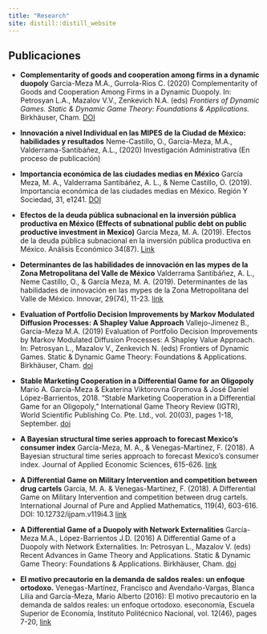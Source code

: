 ```yaml
---
title: "Research"
site: distill::distill_website
---
```


## Publicaciones

- **Complementarity of goods and cooperation among firms in a dynamic duopoly**
Garcia-Meza M.A., Gurrola-Rios C. (2020) Complementarity of Goods and Cooperation Among Firms in a Dynamic Duopoly. In: Petrosyan L.A., Mazalov V.V., Zenkevich N.A. (eds) _Frontiers of Dynamic Games. Static & Dynamic Game Theory: Foundations & Applications._ Birkhäuser, Cham. [DOI](https://doi.org/10.1007/978-3-030-51941-4_11)

- **Innovación a nivel Individual en las MIPES de la Ciudad de México: habilidades y resultados**
Neme-Castillo, O., Garcia-Meza, M.A., Valderrama-Santibáñez, A.L., (2020) Investigación Administrativa (En proceso de publicación)

- **Importancia económica de las ciudades medias en México**
García Meza, M. A., Valderrama Santibáñez, A. L., & Neme Castillo, O. (2019). Importancia económica de las ciudades medias en México. Región Y Sociedad, 31, e1241. [DOI](https://doi.org/10.22198/rys2019/31/1241)

- **Efectos de la deuda pública subnacional en la inversión pública productiva en México (Effects of subnational public debt on public productive investment in Mexico)**
García Meza, M. A. (2019). Efectos de la deuda pública subnacional en la inversión pública productiva en México. Análisis Económico 34(87). [Link](http://www.analisiseconomico.azc.uam.mx/index.php/rae/article/view/477)

- **Determinantes de las habilidades de innovación en las mypes de la Zona Metropolitana del Valle de México**
Valderrama Santibáñez, A. L., Neme Castillo, O., & García Meza, M. A. (2019). Determinantes de las habilidades de innovación en las mypes de la Zona Metropolitana del Valle de México. Innovar, 29(74), 11-23. [link](https://doi.org/10.15446/innovar.v29n74.82060)

- **Evaluation of Portfolio Decision Improvements by Markov Modulated Diffusion Processes: A Shapley Value Approach**
Vallejo-Jimenez B., Garcia-Meza M.A. (2019) Evaluation of Portfolio Decision Improvements by Markov Modulated Diffusion Processes: A Shapley Value Approach. In: Petrosyan L., Mazalov V., Zenkevich N. (eds) Frontiers of Dynamic Games. Static & Dynamic Game Theory: Foundations & Applications. Birkhäuser, Cham. [doi](https://doi.org/10.1007/978-3-030-23699-1_15)

- **Stable Marketing Cooperation in a Differential Game for an Oligopoly**
Mario A. García-Meza & Ekaterina Viktorovna Gromova & José Daniel López-Barrientos, 2018. "Stable Marketing Cooperation in a Differential Game for an Oligopoly," International Game Theory Review (IGTR), World Scientific Publishing Co. Pte. Ltd., vol. 20(03), pages 1-18, September. [doi](https://doi.org/10.1142/S0219198917500281)

- **A Bayesian structural time series approach to forecast Mexico’s consumer index**
García-Meza, M. A., & Venegas-Martínez, F. (2018). A Bayesian structural time series approach to forecast Mexico’s consumer index. Journal of Applied Economic Sciences, 615-626. [link](https://www.ceeol.com/search/article-detail?id=718542)

- **A Differential Game on Military Intervention and competition between drug cartels**
García, M. A. & Venegas-Martínez, F. (2018). A Differential Game on Military Intervention and competition between drug cartels. International Journal of Pure and Applied Mathematics, 119(4), 603-616. DOI: 10.12732/ijpam.v119i4.3 [link](https://ijpam.eu/contents/2018-119-4/3/index.html)

- **A Differential Game of a Duopoly with Network Externalities**
García-Meza M.A., López-Barrientos J.D. (2016) A Differential Game of a Duopoly with Network Externalities. In: Petrosyan L., Mazalov V. (eds) Recent Advances in Game Theory and Applications. Static & Dynamic Game Theory: Foundations & Applications. Birkhäuser, Cham. [doi](https://doi.org/10.1007/978-3-319-43838-2_3)

- **El motivo precautorio en la demanda de saldos reales: un enfoque ortodoxo.**
Venegas-Martínez, Francisco and Avendaño-Vargas, Blanca Lilia and García-Meza, Mario Alberto (2016): El motivo precautorio en la demanda de saldos reales: un enfoque ortodoxo. eseconomía, Escuela Superior de Economía, Instituto Politécnico Nacional, vol. 12(46), pages 7-20, [link](https://ideas.repec.org/a/ipn/esecon/v12y2017i46p7-20.html)